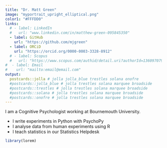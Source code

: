 ```yaml
---
title: "Dr. Matt Green"
image: "myportrait_upright_elliptical.png"
color1: "#FFFDD0"
links:
  # - label: LinkedIn
  #   url: "www.linkedin.com/in/matthew-green-095845350"
  - label: GitHub
    url: "https://github.com/mjgreen"
  - label: ORCiD
    url: "https://orcid.org/0000-0003-3328-8912"
  # - label: Scopus
  #   url: "https://www.scopus.com/authid/detail.uri?authorId=13609707900#tab=preprints"
#  - label: Email
#    url: "mailto:email@email.com"
output:
  postcards::jolla # jolla jolla_blue trestles solana onofre
  #postcards::jolla_blue # jolla trestles solana marquee broadside 
  #postcards::trestles # jolla trestles solana marquee broadside
  #postcards::solana # jolla trestles solana marquee broadside
  #postcards::onofre # jolla trestles solana marquee broadside 
---
```

 
I am a Cognitive Psychologist working at Bournemouth University. 


* I write experiments in Python with PsychoPy
* I analyse data from human experiments using R
* I teach statistics in our Statistics Helpdesk



```r
library(lorem)
```

<!-- `r lorem::ipsum(paragraphs = 2, sentences = c(2, 2))` -->